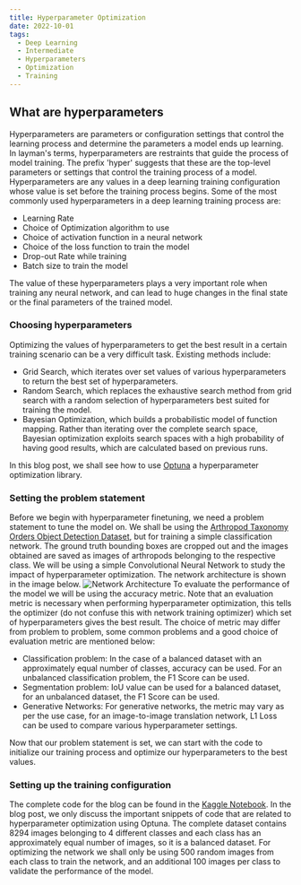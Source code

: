 ```yaml
---
title: Hyperparameter Optimization
date: 2022-10-01
tags:
  - Deep Learning
  - Intermediate
  - Hyperparameters
  - Optimization
  - Training
---
```


## What are hyperparameters
Hyperparameters are parameters or configuration settings that control the learning process and determine the parameters a model ends up learning. In layman's terms, hyperparameters are restraints that guide the process of model training. The prefix 'hyper' suggests that these are the top-level parameters or settings that control the training process of a model. Hyperparameters are any values in a deep learning training configuration whose value is set before the training process begins. Some of the most commonly used hyperparameters in a deep learning training process are:
- Learning Rate
- Choice of Optimization algorithm to use
- Choice of activation function in a neural network
- Choice of the loss function to train the model
- Drop-out Rate while training
- Batch size to train the model

The value of these hyperparameters plays a very important role when training any neural network, and can lead to huge changes in the final state or the final parameters of the trained model.

### Choosing hyperparameters
Optimizing the values of hyperparameters to get the best result in a certain training scenario can be a very difficult task. Existing methods include:
- Grid Search, which iterates over set values of various hyperparameters to return the best set of hyperparameters.
- Random Search, which replaces the exhaustive search method from grid search with a random selection of hyperparameters best suited for training the model.
- Bayesian Optimization, which builds a probabilistic model of function mapping. Rather than iterating over the complete search space, Bayesian optimization exploits search spaces with a high probability of having good results, which are calculated based on previous runs.

In this blog post, we shall see how to use [Optuna](https://optuna.readthedocs.io/en/stable/index.html) a hyperparameter optimization library. 

### Setting the problem statement
Before we begin with hyperparameter finetuning, we need a problem statement to tune the model on.
We shall be using the [Arthropod Taxonomy Orders Object Detection Dataset](https://www.kaggle.com/datasets/mistag/arthropod-taxonomy-orders-object-detection-dataset), but for training a simple classification network. The ground truth bounding boxes are cropped out and the images obtained are saved as images of arthropods belonging to the respective class. We will be using a simple Convolutional Neural Network to study the impact of hyperparameter optimization. The network architecture is shown in the image below.
![Network Architecture](./networkArchitecture.png)
To evaluate the performance of the model we will be using the accuracy metric. Note that an evaluation metric is necessary when performing hyperparameter optimization, this tells the optimizer (do not confuse this with network training optimizer) which set of hyperparameters gives the best result. The choice of metric may differ from problem to problem, some common problems and a good choice of evaluation metric are mentioned below:
- Classification problem: In the case of a balanced dataset with an approximately equal number of classes, accuracy can be used. For an unbalanced classification problem, the F1 Score can be used.
- Segmentation problem: IoU value can be used for a balanced dataset, for an unbalanced dataset, the F1 Score can be used.
- Generative Networks: For generative networks, the metric may vary as per the use case, for an image-to-image translation network, L1 Loss can be used to compare various hyperparameter settings.

Now that our problem statement is set, we can start with the code to initialize our training process and optimize our hyperparameters to the best values.

### Setting up the training configuration
The complete code for the blog can be found in the [Kaggle Notebook](https://www.kaggle.com/code/sheikhazhanmohammed/pytorch-tutorial-the-classification). In the blog post, we only discuss the important snippets of code that are related to hyperparameter optimization using Optuna.
The complete dataset contains 8294 images belonging to 4 different classes and each class has an approximately equal number of images, so it is a balanced dataset. For optimizing the network we shall only be using 500 random images from each class to train the network, and an additional 100 images per class to validate the performance of the model.